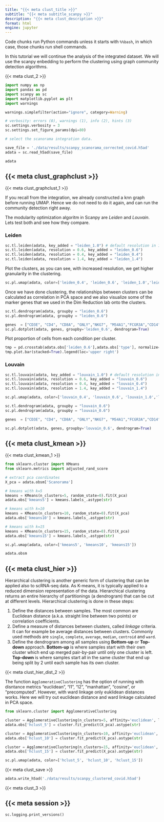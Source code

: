 ```yaml
---
title: "{{< meta clust_title >}}"
subtitle: "{{< meta subtitle_scanpy >}}"
description: "{{< meta clust_description >}}"
format: html
engine: jupyter
---
```


::: {.callout-note}
Code chunks run Python commands unless it starts with `%%bash`, in which case, those chunks run shell commands.
:::

In this tutorial we will continue the analysis of the integrated dataset. We will use the scanpy enbedding to perform the clustering using graph community detection algorithms.

{{< meta clust_2 >}}

```python
import numpy as np
import pandas as pd
import scanpy as sc
import matplotlib.pyplot as plt
import warnings

warnings.simplefilter(action="ignore", category=Warning)

# verbosity: errors (0), warnings (1), info (2), hints (3)
sc.settings.verbosity = 3             
sc.settings.set_figure_params(dpi=80)
```

```python
# select the scanorama integration data.

save_file = './data/results/scanpy_scanorama_corrected_covid.h5ad'
adata = sc.read_h5ad(save_file)

adata
```

## {{< meta clust_graphclust >}}

{{< meta clust_graphclust_1 >}}

If you recall from the integration, we already constructed a knn graph before running UMAP. Hence we do not need to do it again, and can run the community detection right away.

The modularity optimization algoritm in Scanpy are *Leiden* and *Louvain*. Lets test both and see how they compare.

### Leiden

```python
sc.tl.leiden(adata, key_added = "leiden_1.0") # default resolution in 1.0
sc.tl.leiden(adata, resolution = 0.6, key_added = "leiden_0.6")
sc.tl.leiden(adata, resolution = 0.4, key_added = "leiden_0.4")
sc.tl.leiden(adata, resolution = 1.4, key_added = "leiden_1.4")
```

Plot the clusters, as you can see, with increased resolution, we get higher granularity in the clustering.

```python
sc.pl.umap(adata, color=['leiden_0.4', 'leiden_0.6', 'leiden_1.0','leiden_1.4'])
```

Once we have done clustering, the relationships between clusters can be calculated as correlation in PCA space and we also visualize some of the marker genes that we used in the Dim Reduction lab onto the clusters.

```python
sc.tl.dendrogram(adata, groupby = "leiden_0.6")
sc.pl.dendrogram(adata, groupby = "leiden_0.6")

genes  = ["CD3E", "CD4", "CD8A", "GNLY","NKG7", "MS4A1","FCGR3A","CD14","LYZ","CST3","MS4A7","FCGR1A"]
sc.pl.dotplot(adata, genes, groupby='leiden_0.6', dendrogram=True)
```

Plot proportion of cells from each condition per cluster.

```python
tmp = pd.crosstab(adata.obs['leiden_0.6'],adata.obs['type'], normalize='index')
tmp.plot.bar(stacked=True).legend(loc='upper right')
```

### Louvain

```python
sc.tl.louvain(adata, key_added = "louvain_1.0") # default resolution in 1.0
sc.tl.louvain(adata, resolution = 0.6, key_added = "louvain_0.6")
sc.tl.louvain(adata, resolution = 0.4, key_added = "louvain_0.4")
sc.tl.louvain(adata, resolution = 1.4, key_added = "louvain_1.4")

sc.pl.umap(adata, color=['louvain_0.4', 'louvain_0.6', 'louvain_1.0','louvain_1.4'])

sc.tl.dendrogram(adata, groupby = "louvain_0.6")
sc.pl.dendrogram(adata, groupby = "louvain_0.6")

genes  = ["CD3E", "CD4", "CD8A", "GNLY","NKG7", "MS4A1","FCGR3A","CD14","LYZ","CST3","MS4A7","FCGR1A"]

sc.pl.dotplot(adata, genes, groupby='louvain_0.6', dendrogram=True)
```

## {{< meta clust_kmean >}}

{{< meta clust_kmean_1 >}}

```python
from sklearn.cluster import KMeans
from sklearn.metrics import adjusted_rand_score

# extract pca coordinates
X_pca = adata.obsm['Scanorama'] 

# kmeans with k=5
kmeans = KMeans(n_clusters=5, random_state=0).fit(X_pca) 
adata.obs['kmeans5'] = kmeans.labels_.astype(str)

# kmeans with k=10
kmeans = KMeans(n_clusters=10, random_state=0).fit(X_pca) 
adata.obs['kmeans10'] = kmeans.labels_.astype(str)

# kmeans with k=15
kmeans = KMeans(n_clusters=15, random_state=0).fit(X_pca)
adata.obs['kmeans15'] = kmeans.labels_.astype(str)

sc.pl.umap(adata, color=['kmeans5', 'kmeans10', 'kmeans15'])

adata.obsm
```

## {{< meta clust_hier >}}

Hierarchical clustering is another generic form of clustering that can be applied also to scRNA-seq data. As K-means, it is typically applied to a reduced dimension representation of the data. Hierarchical clustering returns an entire hierarchy of partitionings (a dendrogram) that can be cut at different levels. Hierarchical clustering is done in these steps:

1. Define the distances between samples. The most common are Euclidean distance (a.k.a. straight line between two points) or correlation coefficients.
2. Define a measure of distances between clusters, called *linkage* criteria. It can for example be average distances between clusters. Commonly used methods are `single`, `complete`, `average`, `median`, `centroid` and `ward`.
3. Define the dendrogram among all samples using **Bottom-up** or **Top-down** approach. **Bottom-up** is where samples start with their own cluster which end up merged pair-by-pair until only one cluster is left. **Top-down** is where samples start all in the same cluster that end up being split by 2 until each sample has its own cluster.

{{< meta clust_hier_dist_2 >}}

The function `AgglomerativeClustering` has the option of running with disntance metrics “euclidean”, “l1”, “l2”, “manhattan”, “cosine”, or “precomputed". However, with ward linkage only euklidean distances works. Here we will try out euclidean distance and ward linkage calculated in PCA space.

```python
from sklearn.cluster import AgglomerativeClustering

cluster = AgglomerativeClustering(n_clusters=5, affinity='euclidean', linkage='ward')
adata.obs['hclust_5'] = cluster.fit_predict(X_pca).astype(str)

cluster = AgglomerativeClustering(n_clusters=10, affinity='euclidean', linkage='ward')
adata.obs['hclust_10'] = cluster.fit_predict(X_pca).astype(str)

cluster = AgglomerativeClustering(n_clusters=15, affinity='euclidean', linkage='ward')
adata.obs['hclust_15'] = cluster.fit_predict(X_pca).astype(str)

sc.pl.umap(adata, color=['hclust_5', 'hclust_10', 'hclust_15'])
```

{{< meta clust_save >}}

```python
adata.write_h5ad('./data/results/scanpy_clustered_covid.h5ad')
```

:::{.callout-note title="Discuss"}
{{< meta clust_3 >}}
:::

## {{< meta session >}}

```python
sc.logging.print_versions()
```